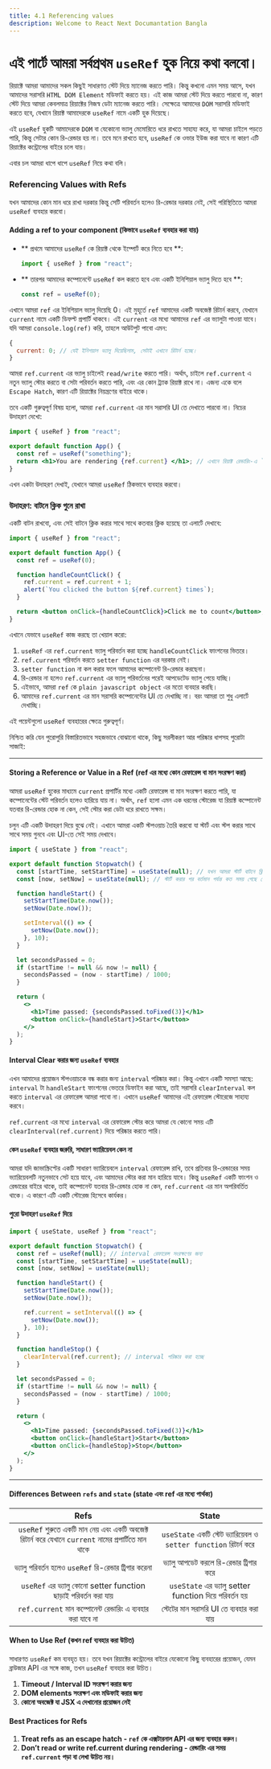 ```yaml
---
title: 4.1 Referencing values
description: Welcome to React Next Documantation Bangla
---
```


## <h1 className="bg-gradient-to-r from-blue-500 to-purple-500 inline-block text-transparent bg-clip-text text-3xl pt-2">এই পার্টে আমরা সর্বপ্রথম `useRef` হুক নিয়ে কথা বলবো।</h1>

রিয়াক্টে আমরা আমাদের সকল কিছুই সাধারণত স্টেট দিয়ে ম্যানেজ করতে পারি। কিন্তু কখনো এমন সময় আসে, যখন আমাদের সরাসরি `HTML DOM Element` মডিফাই করতে হয়। এই কাজ আমরা স্টেট দিয়ে করতে পারবো না, কারণ স্টেট দিয়ে আমরা কেবলমাত্র রিয়াক্টের নিজস্ব ডেটা ম্যানেজ করতে পারি। সেক্ষেত্রে আমাদের `DOM` সরাসরি মডিফাই করতে হবে, যেখানে রিয়াক্ট আমাদেরকে `useRef` নামে একটি হুক দিয়েছে।

এই `useRef` হুকটি আমাদেরকে `DOM` বা যেকোনো ভ্যালু মেমোরিতে ধরে রাখতে সাহায্য করে, যা আমরা চাইলে পড়তে পারি, কিন্তু সেটার কোন রি-রেন্ডার হয় না। তবে মনে রাখতে হবে, `useRef` কে ওভার ইউজ করা যাবে না কারণ এটি রিয়াক্টের কন্ট্রোলের বাইরে চলে যায়।

এবার চল আমরা ধাপে ধাপে `useRef` নিয়ে কথা বলি।

### Referencing Values with Refs

যখন আমাদের কোন মান ধরে রাখা দরকার কিন্তু সেটি পরিবর্তন হলেও রি-রেন্ডার দরকার নেই, সেই পরিস্থিতিতে আমরা `useRef` ব্যবহার করবো।

#### Adding a ref to your component (কিভাবে `useRef` ব্যবহার করা যায়)

- ** প্রথমে আমাদের `useRef` কে রিয়াক্ট থেকে ইম্পোর্ট করে নিতে হবে **:

  ```jsx
  import { useRef } from "react";
  ```

- ** তারপর আমাদের কম্পোনেন্টে `useRef` কল করতে হবে এবং একটি ইনিশিয়াল ভ্যালু দিতে হবে **:

  ```jsx
  const ref = useRef(0);
  ```

এখানে আমরা `ref` এর ইনিশিয়াল ভ্যালু দিয়েছি 0। এই মুহূর্তে `ref` আমাদের একটি অবজেক্ট রিটার্ন করবে, যেখানে `current` নামে একটি ডিফল্ট প্রপার্টি থাকবে। এই `current` এর মধ্যে আমাদের `ref` এর ভ্যালুটা পাওয়া যাবে। যদি আমরা `console.log(ref)` করি, তাহলে আউটপুট পাবো এমন:

```js
{
  current: 0; // যেই ইনিশয়াল ভ্যালু দিয়েছিলাম, সেটাই এখানে রিটার্ন হচ্ছে।
}
```

আমরা `ref.current` এর ভ্যালু চাইলেই `read/write` করতে পারি। অর্থাৎ, চাইলে `ref.current` এ নতুন ভ্যালু স্টোর করতে বা সেটা পরিবর্তন করতে পারি, এবং এর কোন ট্র্যাক রিয়াক্ট রাখে না। এজন্য একে বলে `Escape Hatch`, কারণ এটি রিয়াক্টের নিয়ন্ত্রণের বাইরে থাকে।

তবে একটি গুরুত্বপূর্ণ বিষয় হলো, আমরা `ref.current` এর মান সরাসরি UI তে দেখাতে পারবো না। নিচের উদাহরণ দেখো:

```jsx
import { useRef } from "react";

export default function App() {
  const ref = useRef("something");
  return <h1>You are rendering {ref.current} </h1>; // এখানে রিয়াক্ট রেন্ডারিং-এ `ref.current` এর ভ্যালু UI তে দেখানো হয়েছে যা করা যাবেনা।
}
```

এখন একটা উদাহরণ দেখাই, যেখানে আমরা `useRef` ঠিকভাবে ব্যবহার করবো।

### উদাহরণ: বাটনে ক্লিক গুনে রাখা

একটি বাটন রাখবো, এবং সেই বাটনে ক্লিক করার সাথে সাথে কতবার ক্লিক হয়েছে তা এলার্টে দেখাবে:

```jsx
import { useRef } from "react";

export default function App() {
  const ref = useRef(0);

  function handleCountClick() {
    ref.current = ref.current + 1;
    alert(`You clicked the button ${ref.current} times`);
  }

  return <button onClick={handleCountClick}>Click me to count</button>;
}
```

এখানে যেভাবে `useRef` কাজ করছে তা খেয়াল করো:

1. `useRef` এর `ref.current` ভ্যালু পরিবর্তন করা হচ্ছে `handleCountClick` ফাংশনের ভিতরে।
2. `ref.current` পরিবর্তন করতে `setter function` এর দরকার নেই।
3. `setter function` না কল করার ফলে আমাদের কম্পোনেন্ট রি-রেন্ডার করছেনা।
4. রি-রেন্ডার না হলেও `ref.current` এর ভ্যালু পরিবর্তনের পরেই আপডেটেড ভ্যালু পেয়ে যাচ্ছি।
5. এইভাবে, আমরা `ref` কে `plain javascript object` এর মতো ব্যবহার করছি।
6. আমাদের `ref.current` এর মান সরাসরি কম্পোনেন্টের UI তে দেখাচ্ছি না। বরং আমরা তা শুধু এলার্টে দেখাচ্ছি।

এই পয়েন্টগুলো `useRef` ব্যবহারের ক্ষেত্রে গুরুত্বপূর্ণ।

নিশ্চিত করি যেন পুরোপুরি বিস্তারিতভাবে সহজভাবে বোঝানো থাকে, কিছু সরলীকরণ আর পরিষ্কার ধাপসহ পুরোটা সাজাই:

---

#### Storing a Reference or Value in a Ref (ref এর মধ্যে কোন রেফারেন্স বা মান সংরক্ষণ করা)

আমরা `useRef` হুকের মাধ্যমে `current` প্রপার্টির মধ্যে একটি রেফারেন্স বা মান সংরক্ষণ করতে পারি, যা কম্পোনেন্টের স্টেট পরিবর্তন হলেও হারিয়ে যায় না। অর্থাৎ, `ref` হলো এমন এক ধরনের স্টোরেজ যা রিয়াক্ট কম্পোনেন্ট যতবার রি-রেন্ডার হোক না কেন, সেই স্টোর করা ডেটা ধরে রাখতে সক্ষম।

চলুন এটি একটি উদাহরণ দিয়ে বুঝে নেই। এখানে আমরা একটি স্টপওয়াচ তৈরি করবো যা স্টার্ট এবং স্টপ করার সাথে সাথে সময় গুনবে এবং UI-তে সেই সময় দেখাবে।

```jsx
import { useState } from "react";

export default function Stopwatch() {
  const [startTime, setStartTime] = useState(null); // যখন আমরা স্টার্ট বাটনে ক্লিক করি তখনকার সময় স্টেট দিয়ে ম্যানেজ করছি
  const [now, setNow] = useState(null); // স্টার্ট করার পর বর্তমান পর্যন্ত কত সময় গেছে সেটি এই স্টেট দিয়ে ট্র্যাক করি

  function handleStart() {
    setStartTime(Date.now());
    setNow(Date.now());

    setInterval(() => {
      setNow(Date.now());
    }, 10);
  }

  let secondsPassed = 0;
  if (startTime != null && now != null) {
    secondsPassed = (now - startTime) / 1000;
  }

  return (
    <>
      <h1>Time passed: {secondsPassed.toFixed(3)}</h1>
      <button onClick={handleStart}>Start</button>
    </>
  );
}
```

#### Interval Clear করার জন্য `useRef` ব্যবহার

এখন আমাদের প্রয়োজন স্টপওয়াচকে বন্ধ করার জন্য `interval` পরিষ্কার করা। কিন্তু এখানে একটি সমস্যা আছে: `interval` টা `handleStart` ফাংশনের ভেতরে ডিফাইন করা আছে, তাই সরাসরি `clearInterval` কল করতে `interval` এর রেফারেন্স আমরা পাবো না। এখানে `useRef` আমাদের এই রেফারেন্স স্টোরেজে সাহায্য করবে।

`ref.current` এর মধ্যে `interval` এর রেফারেন্স স্টোর করে আমরা যে কোনো সময় এটি `clearInterval(ref.current)` দিয়ে পরিষ্কার করতে পারি।

#### কেন `useRef` ব্যবহার জরুরি, সাধারণ ভ্যারিয়েবল কেন না

আমরা যদি জাভাস্ক্রিপ্টের একটি সাধারণ ভ্যারিয়েবলে `interval` রেফারেন্স রাখি, তবে প্রতিবার রি-রেন্ডারের সময় ভ্যারিয়েবলটি নতুনভাবে সেট হয়ে যাবে, এবং আমাদের স্টোর করা মান হারিয়ে যাবে। কিন্তু `useRef` একটি ফাংশন ও রেন্ডারের বাইরে থাকে, তাই কম্পোনেন্ট যতবার রি-রেন্ডার হোক না কেন, `ref.current` এর মান অপরিবর্তিত থাকে। এ কারণে এটি একটি স্টোরেজ হিসেবে কার্যকর।

#### পুরো উদাহরণ `useRef` দিয়ে

```jsx
import { useState, useRef } from "react";

export default function Stopwatch() {
  const ref = useRef(null); // interval রেফারেন্স সংরক্ষণের জন্য
  const [startTime, setStartTime] = useState(null);
  const [now, setNow] = useState(null);

  function handleStart() {
    setStartTime(Date.now());
    setNow(Date.now());

    ref.current = setInterval(() => {
      setNow(Date.now());
    }, 10);
  }

  function handleStop() {
    clearInterval(ref.current); // interval পরিষ্কার করা হচ্ছে
  }

  let secondsPassed = 0;
  if (startTime != null && now != null) {
    secondsPassed = (now - startTime) / 1000;
  }

  return (
    <>
      <h1>Time passed: {secondsPassed.toFixed(3)}</h1>
      <button onClick={handleStart}>Start</button>
      <button onClick={handleStop}>Stop</button>
    </>
  );
}
```

---

#### Differences Between `refs` and `state` (state এবং ref এর মধ্যে পার্থক্য)

|                                                 Refs                                                  |                              State                               |
| :---------------------------------------------------------------------------------------------------: | :--------------------------------------------------------------: |
| `useRef` শুরুতে একটি মান নেয় এবং একটি অবজেক্ট রিটার্ন করে যেখানে `current` নামের প্রপার্টিতে মান থাকে | `useState` একটি স্টেট ভ্যারিয়েবল ও `setter function` রিটার্ন করে |
|                        ভ্যালু পরিবর্তন হলেও `useRef` রি-রেন্ডার ট্রিগার করেনা                         |             ভ্যালু আপডেট করলে রি-রেন্ডার ট্রিগার করে             |
|                    `useRef` এর ভ্যালু কোনো setter function ছাড়াই পরিবর্তন করা যায়                     |      `useState` এর ভ্যালু setter function দিয়ে পরিবর্তন হয়       |
|                     `ref.current` মান কম্পোনেন্ট রেন্ডারিং এ ব্যবহার করা যাবে না                      |             স্টেটের মান সরাসরি UI তে ব্যবহার করা যায়             |

#### When to Use Ref (কখন ref ব্যবহার করা উচিত)

সাধারণত `useRef` কম ব্যবহৃত হয়। তবে যখন রিয়াক্টের কন্ট্রোলের বাইরে যেকোনো কিছু ব্যবহারের প্রয়োজন, যেমন ব্রাউজার API এর সঙ্গে কাজ, তখন `useRef` ব্যবহার করা উচিত।

1. **Timeout / Interval ID সংরক্ষণ করার জন্য**
2. **DOM elements সংরক্ষণ এবং মডিফাই করার জন্য**
3. **কোনো অবজেক্ট যা JSX এ দেখানোর প্রয়োজন নেই**

#### Best Practices for Refs

1. **Treat refs as an escape hatch - `ref` কে এক্সটারনাল API এর জন্য ব্যবহার করুন।**
2. **Don’t read or write ref.current during rendering - রেন্ডারিং এর সময় `ref.current` পড়া বা লেখা উচিত নয়।**
